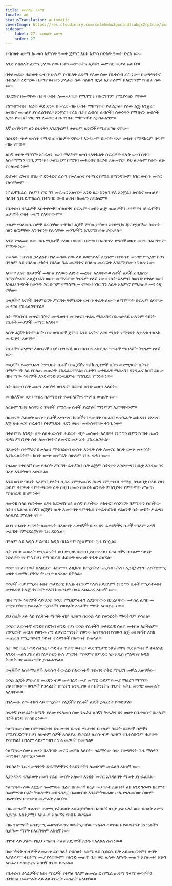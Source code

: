 ```yaml
---
title: የብስለት ዕድሜ
locale: am
statusTranslation: automatic
coverImage: https://res.cloudinary.com/xmfm6mhw3gwctndtcubgx2rptnae/image/upload/v1740337243/small_cover_educacion_fundamental_a051170f1c.webp
sidebar:
    label: 27. የብስለት ዕድሜ
    order: 27
---
```

የብስለት ዕድሜ ከሠላሳ አምስት ዓመት ጀምሮ እስከ አምሳ ስድስት ዓመት ድረስ ነው።

አንድ የብስለት ዕድሜ ያለው ሰው ቤቱን መምራትና ልጆቹን መምከር መቻል አለበት።

በተለመደው ሕይወት ውስጥ ሁሉም የብስለት ዕድሜ ያለው ሰው የቤተሰብ ራስ ነው። በወጣትነትና በብስለት ዕድሜው ቤቱንና ሀብቱን ያላፈራ ሰው ከአሁን በኋላ አያፈራም፤ በእርግጥም የከሸፈ ሰው ነው።

በእርጅና ዘመናቸው ቤትና ሀብት ለመመሥረት የሚሞክሩ በእርግጥም የሚያሳዝኑ ናቸው።

የስግብግብነት እኔነት ወደ ጽንፍ በመሄድ ብዙ ሀብት ማከማቸት ይፈልጋል። የሰው ልጅ እንጀራ፣ ልብስና መጠለያ ያስፈልገዋል። እንጀራ፣ የራስ ቤት፣ ልብስ፣ ልብሶች፣ ሰውነትን የሚሸፍኑ ልብሶች ሊኖሩ ይገባል፤ ነገር ግን ለመኖር ብዙ ገንዘብ ማከማቸት አያስፈልግም።

እኛ ሀብትንም ሆነ ድህነትን አንደግፍም፤ ሁለቱም ጽንፎች የሚያወግዙ ናቸው።

በድህነት ጭቃ ውስጥ የሚዳክሩ ብዙዎች ናቸው፤ እንዲሁም በሀብት ጭቃ ውስጥ የሚዳክሩም በጣም ብዙ ናቸው።

ልከኛ ሀብት ማግኘት አስፈላጊ ነው፤ ማለትም ውብ የአትክልት ስፍራዎች ያሉት ውብ ቤት፣ አስተማማኝ የገቢ ምንጭ፣ ሁልጊዜም በሚገባ መቅረብና በረሃብ አለመኖር። ይህ ለሁሉም የሰው ልጅ የተለመደ ነው።

ድህነት፣ ረሃብ፣ በሽታና ድንቁርና ራሱን የሠለጠነና የተማረ በሚል በማንኛውም አገር ውስጥ መኖር የለባቸውም።

ገና ዴሞክራሲ የለም፤ ነገር ግን መፍጠር አለብን። አንድ ዜጋ እንኳን ያለ እንጀራ፣ ልብስና መጠለያ ባለበት ጊዜ ዴሞክራሲ በተግባር ውብ ሐሳብ ከመሆን አያልፍም።

የቤተሰብ ኃላፊዎች አስተዋዮች፣ ብልሆች፣ በፍጹም የወይን ጠጅ ጠጪዎች፣ ሆዳሞች፣ ሰካራሞች፣ ጨካኞች ወዘተ መሆን የለባቸውም።

ሁሉም የጎለመሱ ሰዎች በራሳቸው ተሞክሮ ልጆች ምሳሌያቸውን እንደሚኮርጁና የኋለኛው ስህተት ከሆነ ዘሮቻቸው አግባብነት የሌላቸው መንገዶችን እንደሚከተሉ ያውቃሉ።

አንድ የጎለመሰ ሰው ብዙ ሚስቶች ኖረው በስካር፣ በድግስ፣ በአስነዋሪ ድግሶች ወዘተ መኖሩ በእርግጥም ሞኝነት ነው።

የመላው ቤተሰብ ኃላፊነት በጎለመሰው ሰው ላይ ይወድቃል፤ እርሱም በተሳሳተ መንገድ የሚሄድ ከሆነ በዓለም ላይ የበለጠ ሁከት፣ የበለጠ ግራ መጋባትና የበለጠ መራርነት እንደሚያመጣ ግልጽ ነው።

አባትና እናት በጾታዎች መካከል ያለውን ልዩነት መረዳት አለባቸው። ሴቶች ልጆች ፊዚክስን፣ ኬሚስትሪን፣ አልጀብራን ወዘተ መማራቸው ትርጉም የለሽ ነው። የሴት አእምሮ ከወንድ የተለየ ነው፤ እነዚህ ጉዳዮች ከወንዱ ጋር በጣም የሚስማሙ ናቸው፤ ነገር ግን ለሴት አእምሮ የማይጠቅሙና ጎጂ ናቸው።

ወላጆችና እናቶች በትምህርት ሥርዓተ ትምህርት ውስጥ ትልቅ ለውጥ ለማምጣት በፍጹም ልባቸው መታገል ያስፈልጋቸዋል።

ሴት ማንበብ፣ መጻፍ፣ ፒያኖ መጫወት፣ መጥለፍ፣ ጥልፍ ማድረግና በአጠቃላይ ሁሉንም ዓይነት የሴቶች ሙያዎች መማር አለባት።

ለሴት ልጆች ከትምህርት ቤቱ ወንበሮች ጀምሮ እንደ እናትና እንደ ሚስት የሚገባት ለታላቁ ተልእኮ መዘጋጀት አለባት።

የሴቶችን አእምሮ ለወንዶች ብቻ በተዘጋጁ ውስብስብና አስቸጋሪ ጥናቶች ማበላሸት ትርጉም የለሽ ነው።

ወላጆች፣ የመምህራን ትምህርት ቤቶች፣ ኮሌጆችና ዩኒቨርሲቲዎች ሴትን ወደሚገባት ሴትነት በማምጣት ላይ የበለጠ መጨነቅ ያስፈልጋቸዋል። ሴቶችን ወታደራዊ ማድረግ፣ ባንዲራና ከበሮ ይዘው በከተማው ጎዳናዎች እንደ ወንድ እንዲዘምቱ ማስገደድ ሞኝነት ነው።

ሴት በደንብ ሴት መሆን አለባት፤ ወንዱም በደንብ ወንድ መሆን አለበት።

መካከለኛው ጾታ፣ ግብረ ሰዶማዊነት የመበላሸትና የጭካኔ ውጤት ነው።

ለረጅም ጊዜና አስቸጋሪ ጥናቶች የሚሰጡ ሴቶች ያረጃሉ፤ ማንምም አያገባቸውም።

በዘመናዊ ሕይወት ውስጥ ሴቶች አጫጭር ኮርሶችን፣ የውበት ባህልን፣ የጽሕፈት መኪናን፣ የአጭር እጅ ጽሑፍን፣ ስፌትን፣ የትምህርት ዘዴን ወዘተ መውሰዳቸው ተገቢ ነው።

በተለምዶ አንዲት ሴት ለቤት ውስጥ ሕይወት ብቻ መሰጠት አለባት፤ ነገር ግን በምንኖርበት ዘመን ጭካኔ ምክንያት ሴት ለመብላትና ለመኖር መሥራት ያስፈልጋታል።

በእውነት በተማረና በሠለጠነ ማኅበረሰብ ውስጥ አንዲት ሴት ለመኖር ከቤት ውጭ መሥራት አያስፈልጋትም። ከቤት ውጭ መሥራት ከሁሉም የከፋ ጭካኔ ነው።

የዛሬው የተበላሸ ሰው የሐሰት ሥርዓት ፈጥሯል፤ ሴት ልጅም ሴትነቷን እንድታጣ፣ ከቤቷ እንዲወጣና ባሪያ እንድትሆን አድርጓል።

እንደ ወንድ ዓይነት አእምሮ ያላት፣ ሲጋራ የምታጨስና ጋዜጣ የምታነብ፣ ቀሚሷ ከጉልበቷ በላይ የሆነ ወይም ቅርጫት የምትጫወት ሴት በዚህ ዘመን በወደቁ ወንዶች ምክንያት፣ የምትሞት ሥልጣኔ ማኅበራዊ ሸክም ነች።

ዘመናዊ ሰላይ የሆነችው ሴት፣ አደንዛዥ ዕፅ ሱሰኛ የሆነችው ዶክተር፣ የስፖርት ሻምፒዮን የሆነችው ሴት፣ የአልኮል ሱሰኛ፣ ልጆቿን ጡት ለመጥባት የምትክድ የተፈጥሮአዊ ያልሆነች ሴት ውሸት ሥልጣኔ አስጸያፊ ምልክት ናት።

ይህን የሐሰት ሥርዓት ለመዋጋት በእውነት ፈቃደኞች በሆኑ በጎ ፈቃደኞችና ሴቶች የዓለም አዳኝ ሠራዊት የምናደራጅበት ጊዜ ደርሷል።

በዓለም ላይ አዲስ ሥልጣኔ፣ አዲስ ባህል የምናቋቁምበት ጊዜ ደርሷል።

ሴት የቤቱ መሠረት ድንጋይ ናት፤ ይህ ድንጋይ በደንብ ያልተቀረጸ፣ በጠርዞችና በሁሉም ዓይነት ጉድለቶች የተሞላ ከሆነ የማኅበራዊ ሕይወት ውጤት ጥፋት ይሆናል።

ወንድ የተለየ ነው፤ ስለዚህም ሕክምና፣ ፊዚክስ፣ ኬሚስትሪ፣ ሒሳብ፣ ሕግ፣ ኢንጂነሪንግ፣ አስትሮኖሚ ወዘተ የመማር የቅንጦት ሁኔታ ሊኖረው ይችላል።

ወንዶች ብቻ የሚሳተፉበት ወታደራዊ ኮሌጅ ትርጉም የለሽ አይደለም፤ ነገር ግን ሴቶች የሚሳተፉበት ወታደራዊ ኮሌጅ ትርጉም የለሽ ከመሆኑም በላይ አስፈሪና አስቂኝ ነው።

በከተማው ጎዳናዎች ላይ እንደ ወንድ የሚዘምቱትን ልጆቻቸውን በደረታቸው መካከል ሊሸከሙ የሚገባቸውን የወደፊት ሚስቶች፣ የወደፊት እናቶችን ማየት አስጸያፊ ነው።

ይህ በሴት ጾታ ላይ የሴትነት ማጣት ብቻ ሳይሆን በወንድ ላይ የወንድነት ማጣትንም ያሳያል።

ወንድ፣ እውነተኛ ወንድ፣ በደንብ ወንድ የሆነ ወንድ የሴቶችን ወታደራዊ ሰልፍ መቀበል አይችልም። የወንድነት መርህ፣ የወንዱ ሥነ ልቦናዊ ማንነት የወንዱ አስተሳሰብ የሰውን ልጅ መበላሸት እስከ መጨረሻ የሚያሳዩትን ዓይነት ትዕይንቶች በእውነት ይጠላል።

ሴት ወደ ቤቷ፣ ወደ ሴትነቷ፣ ወደ ተፈጥሯዊ ውበቷ፣ ወደ ጥንታዊ ንጽሕናዋና ወደ እውነተኛ ቀላልነቷ እንድትመለስ ያስፈልገናል። ይህን ሁሉ ሥርዓት ማቆምና በምድር ላይ አዲስ ሥልጣኔና አዲስ ቅርጻቅርጽ መመሥረት ያስፈልገናል።

ወላጆችና አስተማሪዎች አዲሱን ትውልድ በእውነተኛ ጥበብና ፍቅር ማሳደግ መቻል አለባቸው።

ወንድ ልጆች ምሁራዊ መረጃን ብቻ መቀበልና ሙያ መማር ወይም የሙያ ማዕረግ ማግኘት የለባቸውም። ወንዶች የኃላፊነት ስሜትን እንዲያውቁና በቅንነትና በንቃት ፍቅር መንገድ መመራት አለባቸው።

በጎለመሱ ሰው ትከሻ ላይ የሚስት፣ የልጆችና የሴቶች ልጆች ኃላፊነት ይወድቃል።

ከፍተኛ የኃላፊነት ስሜት ያለው የጎለመሰ ሰው ንጹሕ፣ ልከኛ፣ ትሑት፣ በጎ ወዘተ በቤተሰቡና በሁሉም ዜጎች ዘንድ የተከበረ ነው።

ጎልማሳው ሰው በምንዝርነቱ፣ በዝሙቱ፣ በጠብ ጫሪነቱ፣ በሁሉም ዓይነት በደሎች ሰዎችን የሚያስደነግጥ ከሆነ ለሁሉም ሰዎች አስጸያፊ ይሆናል፤ ለራሱ ብቻ ሳይሆን የቤተሰቡንም ሕይወት ያሳዝናል፤ በዓለም ላይም ኀዘንና ግራ መጋባት ያመጣል።

ጎልማሳው ሰው ዘመኑን በአግባቡ መኖር መቻል አለበት። ጎልማሳው ሰው የወጣትነት ጊዜ ማለፉን መገንዘብ አስቸኳይ ነው።

በብስለት ጊዜ የወጣትነት ድራማዎችንና ትዕይንቶችን ለመድገም መፈለግ አስቂኝ ነው።

እያንዳንዱ የሕይወት ዘመን የራሱ ውበት አለው፤ እንዴት መኖር እንዳለበት ማወቅ ያስፈልጋል።

ጎልማሳው ሰው እርጅና ከመምጣቱ በፊት በከፍተኛ ሁኔታ መሥራት አለበት፤ ልክ እንደ ጉንዳን ክረምት ከመምጣቱ በፊት ቅጠሎችን ወደ ጉንዳኗ በመውሰድ እንደምትሠራው ሁሉ የጎለመሰው ሰውም በፍጥነትና በጥንቃቄ መሥራት አለበት።

ብዙ ወጣቶች ሁሉንም ጠቃሚ የሕይወት እሴቶቻቸውን በአሳዛኝ ሁኔታ ያጠፋሉ፤ ወደ ብስለት ዕድሜ ሲደርሱ አስቀያሚ፣ አስፈሪ፣ አሳዛኝና የከሸፉ ይሆናሉ።

ብዙ ጎልማሶች አስቀያሚ መሆናቸውንና ወጣትነታቸው ማለፉን ሳይገነዘቡ የወጣትነት ድርጊቶችን ሲደግሙ ማየት በእርግጥም አስቂኝ ነው።

በሞት ላይ ያለው የዚህ ሥልጣኔ ትልቁ አደጋዎች አንዱ የአልኮል ሱስ ነው።

በወጣትነት ብዙዎች ለመጠጥ ይሰጣሉ፤ የብስለት ዕድሜ ላይ ሲደርሱ ቤት አይመሠርቱም፣ ሀብት አያፈሩም፣ ትርፋማ ሙያ የላቸውም፣ ከአንድ መጠጥ ቤት ወደ ሌላው እየሄዱ መጠጥ እየለመኑ፣ እጅግ አስፈሪ፣ አስጸያፊና አሳዛኝ ሆነው ይኖራሉ።

የቤተሰብ ኃላፊዎችና አስተማሪዎች የተሻለ ዓለም ለመፍጠር በሚል ጤናማ ዓላማ ወጣቶችን በትክክል በመምራት ላይ ልዩ ትኩረት መስጠት አለባቸው።

